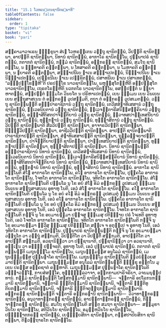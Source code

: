 ```yaml
---
title: "15.1 ໂວຫຣນ຺ເຕນຊານິຕພ຺ພາທິ"
tableOfContents: false
sidebar:
  order: 1
type: "tipitaka"
basket: "vi"
book: "pari"
---
```



<DynamicBreadcrumb />

<Division number="368" book="pari">

<Paragraph number="1836" book="pari">
ສງ຺ຄາມາວຈເຣນ ຠິກ຺ຂຸນາ ສໍເຆ ໂວຫຣນ຺ເຕນ ວຕ຺ຖຸ ຊານິຕພ຺ພໍ, ວິປຕ຺ຕິ ຊານິຕພ຺ພາ, ອາປຕ຺ຕິ ຊານິຕພ຺ພາ, ນິທານໍ ຊານິຕພ຺ພໍ, ອາກາໂຣ ຊານິຕພ຺ໂພ, ປຸພ຺ພາປຣໍ ຊານິຕພ຺ພໍ, ກຕາກຕໍ ຊານິຕພ຺ພໍ, ກມ຺ມໍ ຊານິຕພ຺ພໍ, ອຘິກຣຓໍ ຊານິຕພ຺ພໍ, ສມໂຖ ຊານິຕພ຺ໂພ, ນ ຉນ຺ທາຄຕິ ຄນ຺ຕພ຺ພາ, ນ ໂທສາຄຕິ ຄນ຺ຕພ຺ພາ, ນ ໂມຫາຄຕິ ຄນ຺ຕພ຺ພາ, ນ ຠຍາຄຕິ ຄນ຺ຕພ຺ພາ, ສຎ຺ຎາປນີເຍ ຐາເນ ສຎ຺ຎາເປຕພ຺ພໍ, ນິຊ຺ຌາປນີເຍ ຐາເນ ນິຊ຺ຌາເປຕພ຺ພໍ, ເປກ຺ຂນີເຍ ຐາເນ ເປກ຺ຂິຕພ຺ພໍ, ປສາທນີເຍ ຐາເນ ປສາເທຕພ຺ພໍ, “ລທ຺ຘປກ຺ໂຂມ຺ຫີ”ຕິ ປຣປກ຺ໂຂ ນາວຊານິຕພ຺ໂພ, ພຫຸສ຺ສຸໂຕມ຺ຫີຕິ ອປ຺ປສ຺ສຸໂຕ ນາວຊານິຕພ຺ໂພ, ເຖຣຕໂຣມ຺ຫີຕິ ນວກຕໂຣ ນາວຊານິຕພ຺ໂພ, ອສມ຺ປຕ຺ຕໍ ນ ພ຺ຍາຫາຕພ຺ພໍ, ສມ຺ປຕ຺ຕໍ ຘມ຺ມໂຕ ວິນຍໂຕ ນ ປຣິຫາເປຕພ຺ພໍ, ເຍນ ຘມ຺ເມນ ເຍນ ວິນເຍນ ເຍນ ສຕ຺ຖຸສາສເນນ ຕໍ ອຘິກຣຓໍ ວູປສມ຺ມຕິ, ຕຖາ ຕໍ ອຘິກຣຓໍ ວູປສເມຕພ຺ພໍ.
</Paragraph>

</Division>
<Division number="369" book="pari">

<Paragraph number="1837" book="pari">
<Emphasis>ວຕ຺ຖຸ ຊານິຕພ຺ພນ຺</Emphasis>ຕິ ອຏ຺ຐປາຣາຊິການໍ ວຕ຺ຖຸ ຊານິຕພ຺ພໍ, ເຕວີສສໍຆາທິເສສານໍ ວຕ຺ຖຸ ຊານິຕພ຺ພໍ, ທ຺ເວອນິຍຕານໍ ວຕ຺ຖຸ ຊານິຕພ຺ພໍ, ທ຺ເວຈຕ຺ຕາຣີສນິສ຺ສຄ຺ຄິຍານໍ ວຕ຺ຖຸ ຊານິຕພ຺ພໍ, ອຏ຺ຐາສີຕິສຕປາຈິຕ຺ຕິຍານໍ ວຕ຺ຖຸ ຊານິຕພ຺ພໍ, ທ຺ວາທສປາຏິເທສນີຍານໍ ວຕ຺ຖຸ ຊານິຕພ຺ພໍ, ທຸກ຺ກຏານໍ ວຕ຺ຖຸ ຊານິຕພ຺ພໍ, ທຸພ຺ຠາສິຕານໍ ວຕ຺ຖຸ ຊານິຕພ຺ພໍ.
</Paragraph>

</Division>
<Division number="370" book="pari">

<Paragraph number="1838" book="pari">
<Emphasis>ວິປຕ຺ຕິ ຊານິຕພ຺ພາ</Emphasis>ຕິ ສີລວິປຕ຺ຕິ ຊານິຕພ຺ພາ, ອາຈາຣວິປຕ຺ຕິ ຊານິຕພ຺ພາ, ທິຏ຺ຐິວິປຕ຺ຕິ ຊານິຕພ຺ພາ, ອາຊີວວິປຕ຺ຕິ ຊານິຕພ຺ພາ.
</Paragraph>

</Division>
<Division number="371" book="pari">

<Paragraph number="1839" book="pari">
<Emphasis>ອາປຕ຺ຕິ ຊານິຕພ຺ພາ</Emphasis>ຕິ ປາຣາຊິກາປຕ຺ຕິ ຊານິຕພ຺ພາ, ສໍຆາທິເສສາປຕ຺ຕິ ຊານິຕພ຺ພາ, ຖຸລ຺ລຈ຺ຈຍາປຕ຺ຕິ ຊານິຕພ຺ພາ, ປາຈິຕ຺ຕິຍາປຕ຺ຕິ ຊານິຕພ຺ພາ, ປາຏິເທສນີຍາປຕ຺ຕິ ຊານິຕພ຺ພາ, ທຸກ຺ກຏາປຕ຺ຕິ ຊານິຕພ຺ພາ, ທຸພ຺ຠາສິຕາປຕ຺ຕິ ຊານິຕພ຺ພາ.
</Paragraph>

</Division>
<Division number="372" book="pari">

<Paragraph number="1840" book="pari">
<Emphasis>ນິທານໍ</Emphasis> <Emphasis>ຊານິຕພ຺ພນ຺</Emphasis>ຕິ ອຏ຺ຐປາຣາຊິການໍ ນິທານໍ ຊານິຕພ຺ພໍ, ເຕວີສສໍຆາທິເສສານໍ ນິທານໍ ຊານິຕພ຺ພໍ, ທ຺ເວອນິຍຕານໍ ນິທານໍ ຊານິຕພ຺ພໍ, ທ຺ເວຈຕ຺ຕາຣີສນິສ຺ສຄ຺ຄິຍານໍ ນິທານໍ ຊານິຕພ຺ພໍ, ອຏ຺ຐາສີຕິສຕປາຈິຕ຺ຕິຍານໍ ນິທານໍ ຊານິຕພ຺ພໍ, ທ຺ວາທສປາຏິເທສນີຍານໍ ນິທານໍ ຊານິຕພ຺ພໍ, ທຸກ຺ກຏານໍ ນິທານໍ ຊານິຕພ຺ພໍ, ທຸພ຺ຠາສິຕານໍ ນິທານໍ ຊານິຕພ຺ພໍ.
</Paragraph>

</Division>
<Division number="373" book="pari">

<Paragraph number="1841" book="pari">
<Emphasis>ອາກາໂຣ ຊານິຕພ຺ໂພ</Emphasis>ຕິ ສໍໂຆ ອາກາຣໂຕ ຊານິຕພ຺ໂພ, ຄໂຓ ອາກາຣໂຕ ຊານິຕພ຺ໂພ, ປຸຄ຺ຄໂລ ອາກາຣໂຕ ຊານິຕພ຺ໂພ, ໂຈທໂກ ອາກາຣໂຕ ຊານິຕພ຺ໂພ, ຈຸທິຕໂກ ອາກາຣໂຕ ຊານິຕພ຺ໂພ. <Emphasis>ສໍໂຆ ອາກາຣໂຕ ຊານິຕພ຺ໂພ</Emphasis>ຕິ ປຏິພໂລ ນຸ ໂຂ ອຍໍ ສໍໂຆ ອິມໍ ອຘິກຣຓໍ ວູປສເມຕຸໍ ຘມ຺ເມນ ວິນເຍນ ສຕ຺ຖຸສາສເນນ ອຸທາຫຸ ໂນຕິ, ເອວໍ ສໍໂຆ ອາກາຣໂຕ ຊານິຕພ຺ໂພ. <Emphasis>ຄໂຓ ອາກາຣໂຕ ຊານິຕພ຺ໂພ</Emphasis>ຕິ ປຏິພໂລ ນຸ ໂຂ ອຍໍ ຄໂຓ ອິມໍ ອຘິກຣຓໍ ວູປສເມຕຸໍ ຘມ຺ເມນ ວິນເຍນ ສຕ຺ຖຸສາສເນນ ອຸທາຫຸ ໂນຕິ, ເອວໍ ຄໂຓ ອາກາຣໂຕ ຊານິຕພ຺ໂພ. <Emphasis>ປຸຄ຺ຄໂລ ອາກາຣໂຕ ຊານິຕພ຺ໂພ</Emphasis>ຕິ ປຏິພໂລ ນຸ ໂຂ ອຍໍ ປຸຄ຺ຄໂລ ອິມໍ ອຘິກຣຓໍ ວູປສເມຕຸໍ ຘມ຺ເມນ ວິນເຍນ ສຕ຺ຖຸສາສເນນ ອຸທາຫຸ ໂນຕິ, ເອວໍ ປຸຄ຺ຄໂລ ອາກາຣໂຕ ຊານິຕພ຺ໂພ. <Emphasis>ໂຈທໂກ ອາກາຣໂຕ ຊານິຕພ຺ໂພ</Emphasis>ຕິ ກຈ຺ຈິ ນຸ ໂຂ ອຍມາຍສ຺ມາ ປຎ຺ຈສຸ ຘມ຺ເມສຸ ປຕິຏ຺ຐາຍ ປຣໍ ໂຈເທຕິ ອຸທາຫຸ ໂນຕິ, ເອວໍ ໂຈທໂກ ອາກາຣໂຕ ຊານິຕພ຺ໂພ. <Emphasis>ຈຸທິຕໂກ ອາກາຣໂຕ ຊານິຕພ຺ໂພ</Emphasis>ຕິ ກຈ຺ຈິ ນຸ ໂຂ ອຍມາຍສ຺ມາ ທ຺ວີສຸ ຘມ຺ເມສຸ ປຕິຏ຺ຐິໂຕ ສຈ຺ເຈ ຈ ອກຸປ຺ເປ ຈ ອຸທາຫຸ ໂນຕິ, ເອວໍ ຈຸທິຕໂກ ອາກາຣໂຕ ຊານິຕພ຺ໂພ.
</Paragraph>

</Division>
<Division number="374" book="pari">

<Paragraph number="1842" book="pari">
<Emphasis>ປຸພ຺ພາປຣໍ ຊານິຕພ຺ພນ຺</Emphasis>ຕິ ກຈ຺ຈິ ນຸ ໂຂ ອຍມາຍສ຺ມາ ວຕ຺ຖຸໂຕ ວາ ວຕ຺ຖຸໍ ສງ຺ກມຕິ, ວິປຕ຺ຕິໂຕ ວາ ວິປຕ຺ຕິໍ ສງ຺ກມຕິ, ອາປຕ຺ຕິໂຕ ວາ ອາປຕ຺ຕິໍ ສງ຺ກມຕິ, ອວຊານິຕ຺ວາ ວາ ປຏິຊານາຕິ, ປຏິຊານິຕ຺ວາ ວາ ອວຊານາຕິ, ອຎ຺ເຎນ ວາ ອຎ຺ຎໍ ປຏິຈຣຕິ, ອຸທາຫຸ ໂນຕິ, ເອວໍ ປຸພ຺ພາປຣໍ ຊານິຕພ຺ພໍ.
</Paragraph>

</Division>
<Division number="375" book="pari">

<Paragraph number="1843" book="pari">
<Emphasis>ກຕາກຕໍ ຊານິຕພ຺ພນ຺</Emphasis>ຕິ ເມຖຸນຘມ຺ໂມ ຊານິຕພ຺ໂພ, ເມຖຸນຘມ຺ມສ຺ສ ອນຸໂລມໍ ຊານິຕພ຺ພໍ, ເມຖຸນຘມ຺ມສ຺ສ ປຸພ຺ພຠາໂຄ ຊານິຕພ຺ໂພ. <Emphasis>ເມຖຸນຘມ຺ໂມ ຊານິຕພ຺ໂພ</Emphasis>ຕິ ທ຺ວຍໍທ຺ວຍສມາປຕ຺ຕິ ຊານິຕພ຺ພາ. <Emphasis>ເມຖຸນຘມ຺ມສ຺ສ ອນຸໂລມໍ</Emphasis> <Emphasis>ຊານິຕພ຺ພນ຺</Emphasis>ຕິ ຠິກ຺ຂຸ ອຕ຺ຕໂນ ມຸເຂນ ປຣສ຺ສ ອງ຺ຄຊາຕໍ ຄຓ຺ຫາຕິ. <Emphasis>ເມຖຸນຘມ຺ມສ຺ສ ປຸພ຺ພຠາໂຄ ຊານິຕພ຺ໂພ</Emphasis>ຕິ ວຓ຺ຓາວຓ຺ໂຓ, ກາຍສໍສຄ຺ໂຄ, ທຸຏ຺ຐຸລ຺ລວາຈາ, ອຕ຺ຕກາມປາຣິຈຣິຍາ, ວຈນມນຸປ຺ປທານໍ.
</Paragraph>

</Division>
<Division number="376" book="pari">

<Paragraph number="1844" book="pari">
<Emphasis>ກມ຺ມໍ ຊານິຕພ຺ພນ຺</Emphasis>ຕິ ໂສຬສກມ຺ມານິ ຊານິຕພ຺ພານິ—  ຈຕ຺ຕາຣິ ອປໂລກນກມ຺ມານິ ຊານິຕພ຺ພານິ, ຈຕ຺ຕາຣິ ຎຕ຺ຕິກມ຺ມານິ ຊານິຕພ຺ພານິ, ຈຕ຺ຕາຣິ ຎຕ຺ຕິທຸຕິຍກມ຺ມານິ ຊານິຕພ຺ພານິ, ຈຕ຺ຕາຣິ ຎຕ຺ຕິຈຕຸຕ຺ຖກມ຺ມານິ ຊານິຕພ຺ພານິ.
</Paragraph>

</Division>
<Division number="377" book="pari">

<Paragraph number="1845" book="pari">
<Emphasis>ອຘິກຣຓໍ ຊານິຕພ຺ພນ຺</Emphasis>ຕິ ຈຕ຺ຕາຣິ ອຘິກຣຓານິ ຊານິຕພ຺ພານິ—  ວິວາທາຘິກຣຓໍ ຊານິຕພ຺ພໍ, ອນຸວາທາຘິກຣຓໍ ຊານິຕພ຺ພໍ, ອາປຕ຺ຕາຘິກຣຓໍ ຊານິຕພ຺ພໍ, ກິຈ຺ຈາຘິກຣຓໍ ຊານິຕພ຺ພໍ.
</Paragraph>

</Division>
<Division number="378" book="pari">

<Paragraph number="1846" book="pari">
<Emphasis>ສມໂຖ ຊານິຕພ຺ໂພ</Emphasis>ຕິ ສຕ຺ຕ ສມຖາ ຊານິຕພ຺ພາ—  ສມ຺ມຸຂາວິນໂຍ ຊານິຕພ຺ໂພ, ສຕິວິນໂຍ ຊານິຕພ຺ໂພ, ອມູຬ຺ຫວິນໂຍ ຊານິຕພ຺ໂພ, ປຏິຎ຺ຎາຕກຣຓໍ ຊານິຕພ຺ພໍ, ເຍຠຸຍ຺ຍສິກາ ຊານິຕພ຺ພາ, ຕສ຺ສປາປິຍສິກາ ຊານິຕພ຺ພາ, ຕິຓວຕ຺ຖາຣໂກ ຊານິຕພ຺ໂພ.
</Paragraph>
</Division>